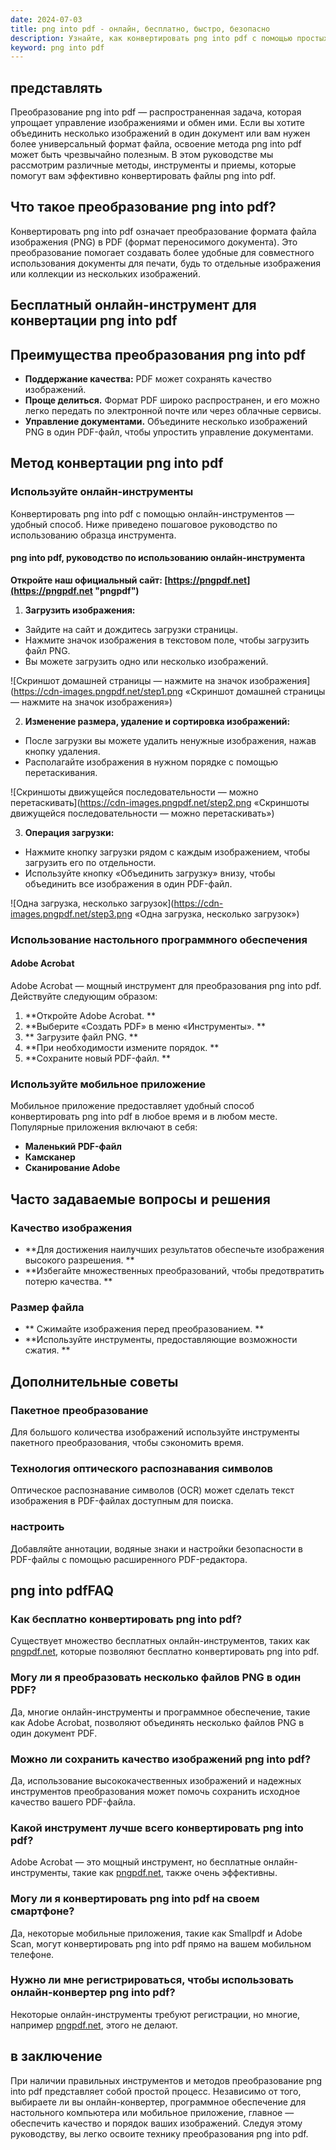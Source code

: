 ```yaml
---
date: 2024-07-03
title: png into pdf - онлайн, бесплатно, быстро, безопасно
description: Узнайте, как конвертировать png into pdf с помощью простых шагов и полезных онлайн-инструментов. В этом руководстве содержится вся необходимая информация для преобразования png into pdf.
keyword: png into pdf
---
```


## представлять

Преобразование png into pdf — распространенная задача, которая упрощает управление изображениями и обмен ими. Если вы хотите объединить несколько изображений в один документ или вам нужен более универсальный формат файла, освоение метода png into pdf может быть чрезвычайно полезным. В этом руководстве мы рассмотрим различные методы, инструменты и приемы, которые помогут вам эффективно конвертировать файлы png into pdf.

## Что такое преобразование png into pdf?

Конвертировать png into pdf означает преобразование формата файла изображения (PNG) в PDF (формат переносимого документа). Это преобразование помогает создавать более удобные для совместного использования документы для печати, будь то отдельные изображения или коллекции из нескольких изображений.

## Бесплатный онлайн-инструмент для конвертации png into pdf
<PngToPdf />

## Преимущества преобразования png into pdf

- **Поддержание качества:** PDF может сохранять качество изображений.
- **Проще делиться.** Формат PDF широко распространен, и его можно легко передать по электронной почте или через облачные сервисы.
- **Управление документами.** Объедините несколько изображений PNG в один PDF-файл, чтобы упростить управление документами.

## Метод конвертации png into pdf

### Используйте онлайн-инструменты

Конвертировать png into pdf с помощью онлайн-инструментов — удобный способ. Ниже приведено пошаговое руководство по использованию образца инструмента.

#### png into pdf, руководство по использованию онлайн-инструмента

**Откройте наш официальный сайт: [https://pngpdf.net](https://pngpdf.net "pngpdf")**

1. **Загрузить изображения:**
 - Зайдите на сайт и дождитесь загрузки страницы.
 - Нажмите значок изображения в текстовом поле, чтобы загрузить файл PNG.
 - Вы можете загрузить одно или несколько изображений.

 ![Скриншот домашней страницы — нажмите на значок изображения](https://cdn-images.pngpdf.net/step1.png «Скриншот домашней страницы — нажмите на значок изображения»)

2. **Изменение размера, удаление и сортировка изображений:**
 - После загрузки вы можете удалить ненужные изображения, нажав кнопку удаления.
 - Располагайте изображения в нужном порядке с помощью перетаскивания.

 ![Скриншоты движущейся последовательности — можно перетаскивать](https://cdn-images.pngpdf.net/step2.png «Скриншоты движущейся последовательности — можно перетаскивать»)

3. **Операция загрузки:**
 - Нажмите кнопку загрузки рядом с каждым изображением, чтобы загрузить его по отдельности.
 - Используйте кнопку «Объединить загрузку» внизу, чтобы объединить все изображения в один PDF-файл.

 ![Одна загрузка, несколько загрузок](https://cdn-images.pngpdf.net/step3.png «Одна загрузка, несколько загрузок»)

### Использование настольного программного обеспечения

#### Adobe Acrobat

Adobe Acrobat — мощный инструмент для преобразования png into pdf. Действуйте следующим образом:

1. **Откройте Adobe Acrobat. **
2. **Выберите «Создать PDF» в меню «Инструменты». **
3. ** Загрузите файл PNG. **
4. **При необходимости измените порядок. **
5. **Сохраните новый PDF-файл. **

### Используйте мобильное приложение

Мобильное приложение предоставляет удобный способ конвертировать png into pdf в любое время и в любом месте. Популярные приложения включают в себя:

- **Маленький PDF-файл**
- **Камсканер**
- **Сканирование Adobe**

## Часто задаваемые вопросы и решения

### Качество изображения

- **Для достижения наилучших результатов обеспечьте изображения высокого разрешения. **
- **Избегайте множественных преобразований, чтобы предотвратить потерю качества. **

### Размер файла

- ** Сжимайте изображения перед преобразованием. **
- **Используйте инструменты, предоставляющие возможности сжатия. **

## Дополнительные советы

### Пакетное преобразование

Для большого количества изображений используйте инструменты пакетного преобразования, чтобы сэкономить время.

### Технология оптического распознавания символов

Оптическое распознавание символов (OCR) может сделать текст изображения в PDF-файлах доступным для поиска.

### настроить

Добавляйте аннотации, водяные знаки и настройки безопасности в PDF-файлы с помощью расширенного PDF-редактора.

## png into pdfFAQ

### Как бесплатно конвертировать png into pdf?
Существует множество бесплатных онлайн-инструментов, таких как [pngpdf.net](https://pngpdf.net), которые позволяют бесплатно конвертировать png into pdf.

### Могу ли я преобразовать несколько файлов PNG в один PDF?
Да, многие онлайн-инструменты и программное обеспечение, такие как Adobe Acrobat, позволяют объединять несколько файлов PNG в один документ PDF.

### Можно ли сохранить качество изображений png into pdf?
Да, использование высококачественных изображений и надежных инструментов преобразования может помочь сохранить исходное качество вашего PDF-файла.

### Какой инструмент лучше всего конвертировать png into pdf?
Adobe Acrobat — это мощный инструмент, но бесплатные онлайн-инструменты, такие как [pngpdf.net](https://pngpdf.net), также очень эффективны.

### Могу ли я конвертировать png into pdf на своем смартфоне?
Да, некоторые мобильные приложения, такие как Smallpdf и Adobe Scan, могут конвертировать png into pdf прямо на вашем мобильном телефоне.

### Нужно ли мне регистрироваться, чтобы использовать онлайн-конвертер png into pdf?
Некоторые онлайн-инструменты требуют регистрации, но многие, например [pngpdf.net](https://pngpdf.net), этого не делают.

## в заключение

При наличии правильных инструментов и методов преобразование png into pdf представляет собой простой процесс. Независимо от того, выбираете ли вы онлайн-конвертер, программное обеспечение для настольного компьютера или мобильное приложение, главное — обеспечить качество и порядок ваших изображений. Следуя этому руководству, вы легко освоите технику преобразования png into pdf.